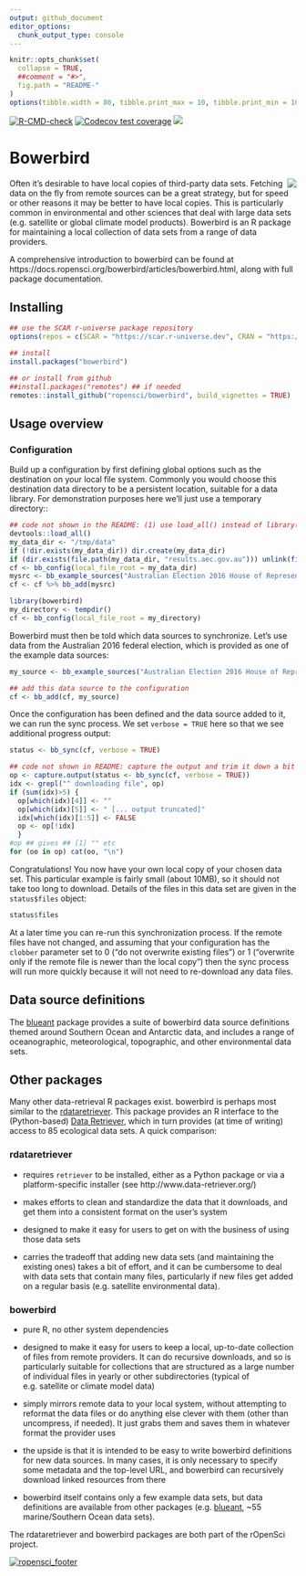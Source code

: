 ```yaml
---
output: github_document
editor_options: 
  chunk_output_type: console
---
```


<!-- README.md is generated from README.Rmd. Please edit that file -->

```r
knitr::opts_chunk$set(
  collapse = TRUE,
  ##comment = "#>",
  fig.path = "README-"
)
options(tibble.width = 80, tibble.print_max = 10, tibble.print_min = 10)
```

<!-- badges: start -->
[![R-CMD-check](https://github.com/ropensci/bowerbird/actions/workflows/R-CMD-check.yaml/badge.svg)](https://github.com/ropensci/bowerbird/actions/workflows/R-CMD-check.yaml)
[![Codecov test coverage](https://codecov.io/gh/ropensci/bowerbird/branch/master/graph/badge.svg)](https://codecov.io/gh/ropensci/bowerbird?branch=master)
[![](https://badges.ropensci.org/139_status.svg)](https://github.com/ropensci/onboarding/issues/139)
<!-- badges: end -->

# Bowerbird

<img align="right" src="https://rawgit.com/ropensci/bowerbird/master/inst/extdata/bowerbird.svg" />

Often it's desirable to have local copies of third-party data sets. Fetching data on the fly from remote sources can be a great strategy, but for speed or other reasons it may be better to have local copies. This is particularly common in environmental and other sciences that deal with large data sets (e.g. satellite or global climate model products). Bowerbird is an R package for maintaining a local collection of data sets from a range of data providers.

A comprehensive introduction to bowerbird can be found at https://docs.ropensci.org/bowerbird/articles/bowerbird.html, along with full package documentation.

## Installing

```r
## use the SCAR r-universe package repository
options(repos = c(SCAR = "https://scar.r-universe.dev", CRAN = "https://cloud.r-project.org"))

## install
install.packages("bowerbird")

## or install from github
##install.packages("remotes") ## if needed
remotes::install_github("ropensci/bowerbird", build_vignettes = TRUE)

```

## Usage overview

### Configuration

Build up a configuration by first defining global options such as the destination on your local file system. Commonly you would choose this destination data directory to be a persistent location, suitable for a data library. For demonstration purposes here we'll just use a temporary directory::

```r
## code not shown in the README: (1) use load_all() instead of library() for convenience, (2) use anonymous "temporary" dir, and (3) hide the progress bar
devtools::load_all()
my_data_dir <- "/tmp/data"
if (!dir.exists(my_data_dir)) dir.create(my_data_dir)
if (dir.exists(file.path(my_data_dir, "results.aec.gov.au"))) unlink(file.path(my_data_dir, "results.aec.gov.au"), recursive = TRUE)
cf <- bb_config(local_file_root = my_data_dir)
mysrc <- bb_example_sources("Australian Election 2016 House of Representatives data") %>% bb_modify_source(method = list(show_progress = FALSE))
cf <- cf %>% bb_add(mysrc)
```


```r
library(bowerbird)
my_directory <- tempdir()
cf <- bb_config(local_file_root = my_directory)
```

Bowerbird must then be told which data sources to synchronize. Let's use data from the Australian 2016 federal election, which is provided as one of the example data sources:

```r
my_source <- bb_example_sources("Australian Election 2016 House of Representatives data")

## add this data source to the configuration
cf <- bb_add(cf, my_source)
```

Once the configuration has been defined and the data source added to it, we can run the sync process. We set `verbose = TRUE` here so that we see additional progress output:

```r
status <- bb_sync(cf, verbose = TRUE)
```

```r
## code not shown in README: capture the output and trim it down a bit
op <- capture.output(status <- bb_sync(cf, verbose = TRUE))
idx <- grepl("^ downloading file", op)
if (sum(idx)>5) {
  op[which(idx)[4]] <- ""
  op[which(idx)[5]] <- " [... output truncated]"
  idx[which(idx)[1:5]] <- FALSE
  op <- op[!idx]
  }
#op ## gives ## [1] "" etc
for (oo in op) cat(oo, "\n")
```

Congratulations! You now have your own local copy of your chosen data set. This particular example is fairly small (about 10MB), so it should not take too long to download. Details of the files in this data set are given in the `status$files` object:

```r
status$files
```

At a later time you can re-run this synchronization process. If the remote files have not changed, and assuming that your configuration has the `clobber` parameter set to 0 ("do not overwrite existing files") or 1 ("overwrite only if the remote file is newer than the local copy") then the sync process will run more quickly because it will not need to re-download any data files.


## Data source definitions

The [blueant](https://github.com/AustralianAntarcticDivision/blueant) package provides a suite of bowerbird data source definitions themed around Southern Ocean and Antarctic data, and includes a range of oceanographic, meteorological, topographic, and other environmental data sets.


## Other packages

Many other data-retrieval R packages exist. bowerbird is perhaps most similar to the [rdataretriever](https://cran.r-project.org/package=rdataretriever). This package provides an R interface to the (Python-based) [Data Retriever](http://www.data-retriever.org/), which in turn provides (at time of writing) access to 85 ecological data sets. A quick comparison:

### rdataretriever

- requires `retriever` to be installed, either as a Python package or via a platform-specific installer (see http://www.data-retriever.org/)

- makes efforts to clean and standardize the data that it downloads, and get them into a consistent format on the user's system

- designed to make it easy for users to get on with the business of using those data sets

- carries the tradeoff that adding new data sets (and maintaining the existing ones) takes a bit of effort, and it can be cumbersome to deal with data sets that contain many files, particularly if new files get added on a regular basis (e.g. satellite environmental data).

### bowerbird

- pure R, no other system dependencies

- designed to make it easy for users to keep a local, up-to-date collection of files from remote providers. It can do recursive downloads, and so is particularly suitable for collections that are structured as a large number of individual files in yearly or other subdirectories (typical of e.g. satellite or climate model data)

- simply mirrors remote data to your local system, without attempting to reformat the data files or do anything else clever with them (other than uncompress, if needed). It just grabs them and saves them in whatever format the provider uses

- the upside is that it is intended to be easy to write bowerbird definitions for new data sources. In many cases, it is only necessary to specify some metadata and the top-level URL, and bowerbird can recursively download linked resources from there

- bowerbird itself contains only a few example data sets, but data definitions are available from other packages (e.g. [blueant](https://github.com/AustralianAntarcticDivision/blueant), ~55 marine/Southern Ocean data sets).

The rdataretriever and bowerbird packages are both part of the rOpenSci project.

[![ropensci_footer](https://ropensci.org/public_images/scar_footer.png)](https://ropensci.org)

